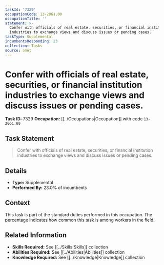 ```yaml
---
taskId: '7329'
occupationCode: 13-2061.00
occupationTitle: ''
statement: >-
  Confer with officials of real estate, securities, or financial institution
  industries to exchange views and discuss issues or pending cases.
taskType: Supplemental
incumbentsResponding: 23
collection: Tasks
source: onet
---
```

# Confer with officials of real estate, securities, or financial institution industries to exchange views and discuss issues or pending cases.

**Task ID:** 7329
**Occupation:** [[../Occupations|Occupation]] with code `13-2061.00`

## Task Statement

> Confer with officials of real estate, securities, or financial institution industries to exchange views and discuss issues or pending cases.

## Details

- **Type:** Supplemental
- **Performed By:** 23.0% of incumbents

## Context

This task is part of the standard duties performed in this occupation. The percentage indicates how common this task is among workers in the field.

## Related Information

- **Skills Required:** See [[../Skills|Skills]] collection
- **Abilities Required:** See [[../Abilities|Abilities]] collection
- **Knowledge Required:** See [[../Knowledge|Knowledge]] collection
